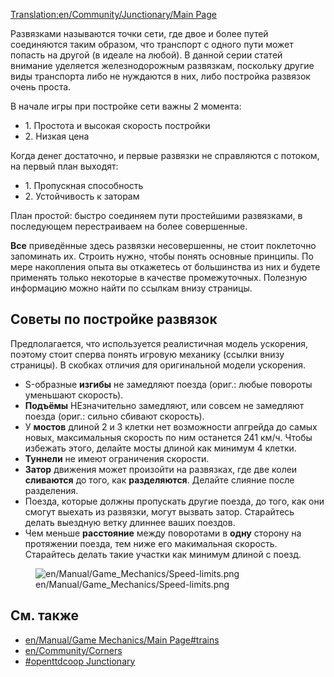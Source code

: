 [[Translation:en/Community/Junctionary/Main Page]]
{{ru/Community/Junctionary/Меню развязки}}{{ru/Manual/Оглавление}}

Развязками называются точки сети, где двое и более путей соединяются таким образом, что транспорт с одного пути может попасть на другой (в идеале на любой). В данной серии статей внимание уделяется железнодорожным развязкам, поскольку другие виды транспорта либо не нуждаются в них, либо постройка развязок очень проста.


В начале игры при постройке сети важны 2 момента:
* 1. Простота и высокая скорость постройки 
* 2. Низкая цена

Когда денег достаточно, и первые развязки не справляются с потоком, на первый план выходят:
* 1. Пропускная способность
* 2. Устойчивость к заторам

План простой: быстро соединяем пути простейшими развязками, в последующем перестраиваем на более совершенные.

'''Все''' приведённые здесь развязки несовершенны, не стоит поклеточно запоминать их. Строить нужно, чтобы понять основные принципы. По мере накопления опыта вы откажетесь от большинства из них и будете применять только некоторые в качестве промежуточных. Полезную информацию можно найти по ссылкам внизу страницы.


==Советы по постройке развязок==

Предполагается, что используется реалистичная модель ускорения, поэтому стоит сперва понять игровую механику (ссылки внизу страницы). В скобках отличия для оригинальной модели ускорения.


* S-образные '''изгибы''' не замедляют поезда (ориг.: любые повороты уменьшают скорость).
* '''Подъёмы''' НЕзначительно замедляют, или совсем не замедляют поезда (ориг.: сильно сбивают скорость).
* У '''мостов''' длиной 2 и 3 клетки нет возможности апгрейда до самых новых, максимальныя скорость по ним останется 241 км/ч. Чтобы избежать этого, делайте мосты длиной как минимум 4 клетки.
* '''Туннели''' не имеют ограничения скорости.
* '''Затор''' движения может произойти на развязках, где две колеи '''сливаются''' до того, как '''разделяются'''. Делайте слияние после разделения.
* Поезда, которые должны пропускать другие поезда, до того, как они смогут выехать из развязки, могут вызвать затор. Старайтесь делать выездную ветку длиннее ваших поездов.
* Чем меньше '''расстояние''' между поворотами в '''одну''' сторону на протяжении поезда, тем ниже его макимальная скорость. Старайтесь делать такие участки как минимум длиной с поезд.

[[File:en/Manual/Game Mechanics/Speed-limits.png]]


==См. также==
* [[en/Manual/Game Mechanics/Main Page#trains]]
* [[en/Community/Corners]]
* [http://wiki.openttdcoop.org/Junctionary #openttdcoop Junctionary]